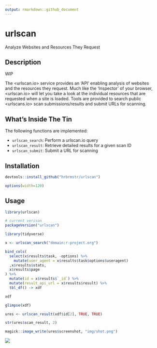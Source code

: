 ```yaml
---
output: rmarkdown::github_document
---
```


# urlscan

Analyze Websites and Resources They Request

## Description

WIP

The <urlscan.io> service provides an 'API' enabling analysis of 
websites and the resources they request. Much like the 'Inspector' of your 
browser, <urlscan.io> will let you take a look at the individual resources 
that are requested when a site is loaded. Tools are provided to search
public <urlscans.io> scan submissions/results and submit URLs for scanning.

## What's Inside The Tin

The following functions are implemented:

- `urlscan_search`: Perform a urlscan.io query
- `urlscan_result`:	Retrieve detailed results for a given scan ID
- `urlscan_submit`:	Submit a URL for scanning

## Installation

```r
devtools::install_github("hrbrmstr/urlscan")
```

```r
options(width=120)
```

## Usage

```r
library(urlscan)

# current verison
packageVersion("urlscan")
```

```r
library(tidyverse)

x <- urlscan_search("domain:r-project.org")

bind_cols(
  select(x$results$task, -options) %>% 
    mutate(user_agent = x$results$task$options$useragent)
  ,x$results$stats, 
  x$results$page
) %>% 
  mutate(id = x$results$`_id`) %>% 
  mutate(result_api_url = x$results$result) %>% 
  tbl_df() -> xdf

xdf

glimpse(xdf)

ures <- urlscan_result(xdf$id[2], TRUE, TRUE)

str(ures$scan_result, 2)

magick::image_write(ures$screenshot, "img/shot.png")
```

![](img/shot.png)